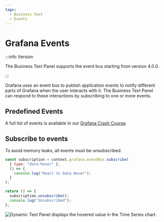 ```yaml
---
tags:
  - Business Text
  - Events
---
```



# Grafana Events

:::info Version

The Business Text Panel supports the event bus starting from version 4.0.0.

:::

Grafana uses an event bus to publish application events to notify different parts of Grafana when the user interacts with it. The Business Text Panel can respond to these interactions by subscribing to one or more events.

## Predefined Events

A full list of events is available in our [Grafana Crash Course](/grafana/developer/eventbus).

## Subscribe to events

To avoid memory leaks, all events must be unsubscribed.

```js
const subscription = context.grafana.eventBus.subscribe(
  { type: "data-hover" },
  () => {
    console.log("React to Data Hover");
  }
);

return () => {
  subscription.unsubscribe();
  console.log("Unsubscribed");
};
```

<Image
  title="Dynamic Text Panel displays the hovered value in the Time Series chart."
  src="/img/plugins/volkovlabs-dynamictext-panel/eventbus.png"
/>
